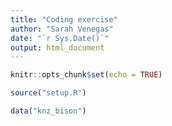 ```yaml
---
title: "Coding exercise"
author: "Sarah Venegas"
date: "`r Sys.Date()`"
output: html_document
---
```


```r
knitr::opts_chunk$set(echo = TRUE)

source("setup.R")
```

```r
data("knz_bison")
```


